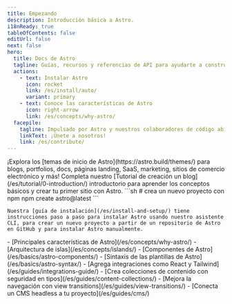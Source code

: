 ```yaml
---
title: Empezando
description: Introducción básica a Astro.
i18nReady: true
tableOfContents: false
editUrl: false
next: false
hero:
  title: Docs de Astro
  tagline: Guías, recursos y referencias de API para ayudarte a construir con Astro.
  actions:
    - text: Instalar Astro
      icon: rocket
      link: /es/install/auto/
      variant: primary
    - text: Conoce las características de Astro
      icon: right-arrow
      link: /es/concepts/why-astro/
  facepile:
    tagline: Impulsado por Astro y nuestros colaboradores de código abierto.
    linkText: ¡Únete a nosotros!
    link: /es/contribute/
---
```


<CardGrid>
  <Card title="¿Qué construirás con Astro?" icon="laptop">
    ¡Explora los [temas de inicio de Astro](https://astro.build/themes/) para blogs, portfolios, docs, páginas landing, SaaS, marketing, sitios de comercio electrónico y más!
  </Card>

  <Card title="Toma un recorrido guiado" icon="star">
    Completa nuestro [Tutorial de creación un blog](/es/tutorial/0-introduction/) introductorio para aprender los conceptos básicos y crear tu primer sitio con Astro.
  </Card>

  <SplitCard title="Comienza un nuevo proyecto" icon="rocket">
    ```sh
    # crea un nuevo proyecto con npm
    npm create astro@latest
    ```

    Nuestra [guía de instalación](/es/install-and-setup/) tiene instrucciones paso a paso para instalar Astro usando nuestro asistente CLI, para crear un nuevo proyecto a partir de un repositorio de Astro en GitHub y para instalar Astro manualmente.
  </SplitCard>

  <ListCard title="Aprende" icon="open-book">
    - [Principales características de Astro](/es/concepts/why-astro/)
    - [Arquitectura de islas](/es/concepts/islands/)
    - [Componentes de Astro](/es/basics/astro-components/)
    - [Sintaxis de las plantillas de Astro](/es/basics/astro-syntax/)
  </ListCard>

  <ListCard title="Extiende" icon="puzzle">
    - [Agrega integraciones como React y Tailwind](/es/guides/integrations-guide/)
    - [Crea colecciones de contenido con seguridad en tipos](/es/guides/content-collections/)
    - [Mejora la navegación con view transitions](/es/guides/view-transitions/)
    - [Conecta un CMS headless a tu proyecto](/es/guides/cms/)
  </ListCard>
</CardGrid>

<Discord title="¿Tienes alguna pregunta o quieres participar?" cta="Únete a nuestro Discord"/>
